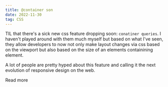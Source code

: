 ```yaml
---
title: @container son
date: 2022-11-30
tag: CSS
---
```



TIL that there's a sick new css feature dropping soon: `conatiner queries`. I haven't played around with them much myself 
but based on what I've seen, they allow developers to now not only make layout changes via css based on the viewport 
but also based on the size of an elements containining element.

A lot of people are pretty hyped about this feature and calling it the next evolution of responsive design on the web. 

<TextLink href="https://css-tricks.com/next-gen-css-container/">Read more</TextLink>

